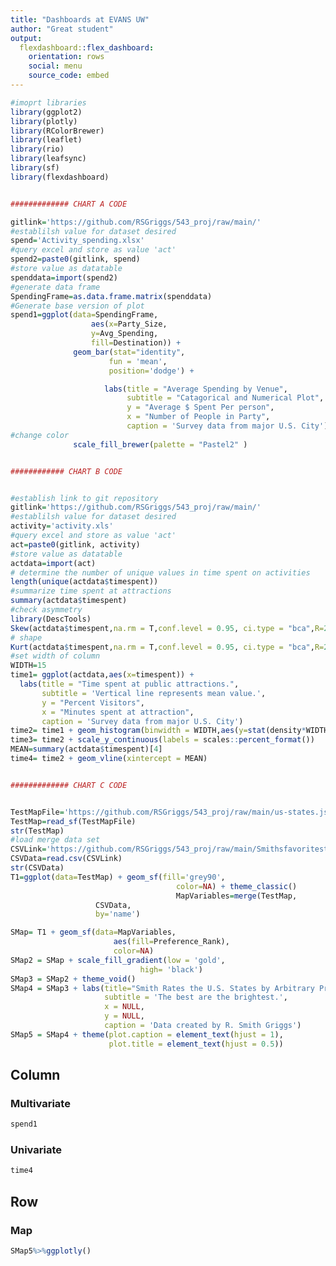 ```yaml
---
title: "Dashboards at EVANS UW"
author: "Great student"
output: 
  flexdashboard::flex_dashboard:
    orientation: rows
    social: menu
    source_code: embed
---
```


```r
#imoprt libraries
library(ggplot2)
library(plotly)
library(RColorBrewer)
library(leaflet)
library(rio)
library(leafsync)
library(sf)
library(flexdashboard)


############# CHART A CODE

gitlink='https://github.com/RSGriggs/543_proj/raw/main/'
#establilsh value for dataset desired
spend='Activity_spending.xlsx'
#query excel and store as value 'act'
spend2=paste0(gitlink, spend)
#store value as datatable
spenddata=import(spend2)
#generate data frame
SpendingFrame=as.data.frame.matrix(spenddata)
#Generate base version of plot
spend1=ggplot(data=SpendingFrame,
                  aes(x=Party_Size,
                  y=Avg_Spending,
                  fill=Destination)) +
              geom_bar(stat="identity",
                      fun = 'mean',
                      position='dodge') +

                     labs(title = "Average Spending by Venue",
                          subtitle = "Catagorical and Numerical Plot",
                          y = "Average $ Spent Per person",
                          x = "Number of People in Party",
                          caption = 'Survey data from major U.S. City') +
#change color
              scale_fill_brewer(palette = "Pastel2" )


############ CHART B CODE


#establish link to git repository
gitlink='https://github.com/RSGriggs/543_proj/raw/main/'
#establilsh value for dataset desired
activity='activity.xls'
#query excel and store as value 'act'
act=paste0(gitlink, activity)
#store value as datatable
actdata=import(act)
# determine the number of unique values in time spent on activities
length(unique(actdata$timespent))
#summarize time spent at attractions
summary(actdata$timespent)
#check asymmetry
library(DescTools)
Skew(actdata$timespent,na.rm = T,conf.level = 0.95, ci.type = "bca",R=2500)
# shape
Kurt(actdata$timespent,na.rm = T,conf.level = 0.95, ci.type = "bca",R=2500)
#set width of column
WIDTH=15
time1= ggplot(actdata,aes(x=timespent)) +
  labs(title = "Time spent at public attractions.",
       subtitle = 'Vertical line represents mean value.',
       y = "Percent Visitors",
       x = "Minutes spent at attraction",
       caption = 'Survey data from major U.S. City')
time2= time1 + geom_histogram(binwidth = WIDTH,aes(y=stat(density*WIDTH)))
time3= time2 + scale_y_continuous(labels = scales::percent_format())
MEAN=summary(actdata$timespent)[4]
time4= time2 + geom_vline(xintercept = MEAN)


############# CHART C CODE


TestMapFile='https://github.com/RSGriggs/543_proj/raw/main/us-states.json'
TestMap=read_sf(TestMapFile)
str(TestMap)
#load merge data set 
CSVLink='https://github.com/RSGriggs/543_proj/raw/main/Smithsfavoritestates.csv'
CSVData=read.csv(CSVLink)
str(CSVData)
T1=ggplot(data=TestMap) + geom_sf(fill='grey90',
                                     color=NA) + theme_classic()
                                     MapVariables=merge(TestMap,
                   CSVData, 
                   by='name')

SMap= T1 + geom_sf(data=MapVariables,
                       aes(fill=Preference_Rank),
                       color=NA)
SMap2 = SMap + scale_fill_gradient(low = 'gold',
                             high= 'black')
SMap3 = SMap2 + theme_void()
SMap4 = SMap3 + labs(title="Smith Rates the U.S. States by Arbitrary Preference.",
                     subtitle = 'The best are the brightest.',
                     x = NULL, 
                     y = NULL,
                     caption = 'Data created by R. Smith Griggs')
SMap5 = SMap4 + theme(plot.caption = element_text(hjust = 1), 
                      plot.title = element_text(hjust = 0.5))
```



Column {data-width=200}
-----------------------------------------------------------------------

### Multivariate

```r
spend1
```


### Univariate

```r
time4
```

Row {data-width=400}
-----------------------------------------------------------------------
### Map
```r
SMap5%>%ggplotly()
```


